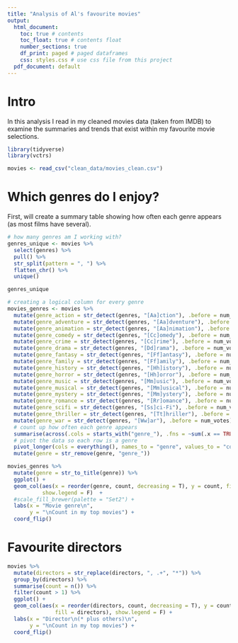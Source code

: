 ```yaml
---
title: "Analysis of Al's favourite movies"
output:
  html_document:
    toc: true # contents
    toc_float: true # contents float
    number_sections: true
    df_print: paged # paged dataframes
    css: styles.css # use css file from this project
  pdf_document: default
---
```


# Intro 

In this analysis I read in my cleaned movies data (taken from IMDB) to examine the summaries and trends that exist within my favourite movie selections.

```r
library(tidyverse)
library(vctrs)

movies <- read_csv("clean_data/movies_clean.csv")
```

# Which genres do I enjoy?

First, will create a summary table showing how often each genre appears (as most films have several).

```r
# how many genres am I working with?
genres_unique <- movies %>% 
  select(genres) %>% 
  pull() %>% 
  str_split(pattern = ", ") %>% 
  flatten_chr() %>% 
  unique()

genres_unique
```


```r
# creating a logical column for every genre
movies_genres <- movies %>% 
  mutate(genre_action = str_detect(genres, "[Aa]ction"), .before = num_votes) %>% 
  mutate(genre_adventure = str_detect(genres, "[Aa]dventure"), .before = num_votes) %>% 
  mutate(genre_animation = str_detect(genres, "[Aa]nimation"), .before = num_votes) %>% 
  mutate(genre_comedy = str_detect(genres, "[Cc]omedy"), .before = num_votes) %>% 
  mutate(genre_crime = str_detect(genres, "[Cc]rime"), .before = num_votes) %>% 
  mutate(genre_drama = str_detect(genres, "[Dd]rama"), .before = num_votes) %>% 
  mutate(genre_fantasy = str_detect(genres, "[Ff]antasy"), .before = num_votes) %>% 
  mutate(genre_family = str_detect(genres, "[Ff]amily"), .before = num_votes) %>% 
  mutate(genre_history = str_detect(genres, "[Hh]istory"), .before = num_votes) %>% 
  mutate(genre_horror = str_detect(genres, "[Hh]orror"), .before = num_votes) %>% 
  mutate(genre_music = str_detect(genres, "[Mm]usic"), .before = num_votes) %>% 
  mutate(genre_musical = str_detect(genres, "[Mm]usical"), .before = num_votes) %>% 
  mutate(genre_mystery = str_detect(genres, "[Mm]ystery"), .before = num_votes) %>% 
  mutate(genre_romance = str_detect(genres, "[Rr]omance"), .before = num_votes) %>% 
  mutate(genre_scifi = str_detect(genres, "[Ss]ci-Fi"), .before = num_votes) %>% 
  mutate(genre_thriller = str_detect(genres, "[Tt]hriller"), .before = num_votes) %>% 
  mutate(genre_war = str_detect(genres, "[Ww]ar"), .before = num_votes) %>% 
  # count up how often each genre appears
  summarise(across(.cols = starts_with("genre_"), .fns = ~sum(.x == TRUE))) %>% 
  # pivot the data so each row is a genre
  pivot_longer(cols = everything(), names_to = "genre", values_to = "count") %>% 
  mutate(genre = str_remove(genre, "genre_"))


```


```r
movies_genres %>% 
  mutate(genre = str_to_title(genre)) %>% 
  ggplot() +
  geom_col(aes(x = reorder(genre, count, decreasing = T), y = count, fill = genre),
           show.legend = F)  +
  #scale_fill_brewer(palette = "Set2") +
  labs(x = "Movie genre\n",
       y = "\nCount in my top movies") +
  coord_flip()
```


# Favourite directors

```r
movies %>% 
  mutate(directors = str_replace(directors, ", .+", "*")) %>% 
  group_by(directors) %>% 
  summarise(count = n()) %>% 
  filter(count > 1) %>% 
  ggplot() +
  geom_col(aes(x = reorder(directors, count, decreasing = T), y = count,
               fill = directors), show.legend = F) +
  labs(x = "Director\n(* plus others)\n",
       y = "\nCount in my top movies") +
  coord_flip()
```


